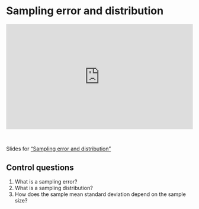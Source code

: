 # Sampling error and distribution

::: {style="padding:56.25% 0 0 0;position:relative;"}
<iframe src="https://player.vimeo.com/video/1051869124?badge=0&amp;autopause=0&amp;player_id=0&amp;app_id=58479" frameborder="0" allow="autoplay; fullscreen; picture-in-picture; clipboard-write; encrypted-media" style="position:absolute;top:0;left:0;width:100%;height:100%;" title="Sampling error and distribution">

</iframe>
:::

```{=html}
<script src="https://player.vimeo.com/api/player.js"></script>
```

<br>

Slides for ["Sampling error and distribution"](video-pdfs/3/sampling_error.pdf)

## Control questions

1.  What is a sampling error?
2.  What is a sampling distribution?
3.  How does the sample mean standard deviation depend on the sample size?
